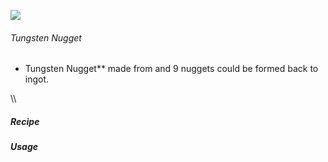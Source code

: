 ![](/mods/techreborn/tungsten_nugget.png)

###### Tungsten Nugget


- Tungsten Nugget** made from
        <Mcitem id="techreborn:tungsten_ingot"/> and
        9 nuggets could be formed back to ingot.

\\\\

##### Recipe

<Recipe recipe=" input air air air input air techreborn:tungsten_ingot
air input air air air output techreborn:tungsten_nugget,9
"/>

##### Usage

<Recipe recipe=" input techreborn:tungsten_nugget
techreborn:tungsten_nugget techreborn:tungsten_nugget input
techreborn:tungsten_nugget techreborn:tungsten_nugget
techreborn:tungsten_nugget input techreborn:tungsten_nugget
techreborn:tungsten_nugget techreborn:tungsten_nugget output
techreborn:tungsten_ingot "/>

